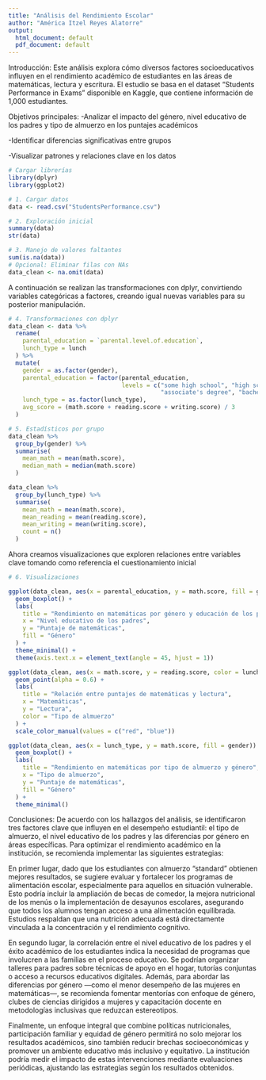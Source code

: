 ---
title: "Análisis del Rendimiento Escolar"
author: "América Itzel Reyes Alatorre"
output:
  html_document: default
  pdf_document: default
---

Introducción:
Este análisis explora cómo diversos factores socioeducativos influyen en el rendimiento académico de estudiantes en las áreas de matemáticas, lectura y escritura. El estudio se basa en el dataset "Students Performance in Exams" disponible en Kaggle, que contiene información de 1,000 estudiantes.

Objetivos principales:
-Analizar el impacto del género, nivel educativo de los padres y tipo de almuerzo en los  puntajes académicos

-Identificar diferencias significativas entre grupos

-Visualizar patrones y relaciones clave en los datos

```{r}
# Cargar librerías
library(dplyr)
library(ggplot2)

# 1. Cargar datos
data <- read.csv("StudentsPerformance.csv")

# 2. Exploración inicial
summary(data) 
str(data)      

# 3. Manejo de valores faltantes 
sum(is.na(data))  
# Opcional: Eliminar filas con NAs 
data_clean <- na.omit(data)

```

A continuación se realizan las transformaciones con dplyr, convirtiendo variables categóricas a factores, creando igual nuevas variables para su posterior manipulación.

```{r}
# 4. Transformaciones con dplyr
data_clean <- data %>%
  rename(
    parental_education = `parental.level.of.education`, 
    lunch_type = lunch                                  
  ) %>%
  mutate(
    gender = as.factor(gender),
    parental_education = factor(parental_education,
                                levels = c("some high school", "high school", "some college",
                                           "associate's degree", "bachelor's degree", "master's degree")),
    lunch_type = as.factor(lunch_type), 
    avg_score = (math.score + reading.score + writing.score) / 3
  )

# 5. Estadísticos por grupo 
data_clean %>%
  group_by(gender) %>%
  summarise(
    mean_math = mean(math.score),
    median_math = median(math.score)
  )

data_clean %>%
  group_by(lunch_type) %>%
  summarise(
    mean_math = mean(math.score),
    mean_reading = mean(reading.score),
    mean_writing = mean(writing.score),
    count = n()
  )
```

Ahora creamos visualizaciones que exploren relaciones entre variables clave tomando como referencia el cuestionamiento inicial

```{r}
# 6. Visualizaciones

ggplot(data_clean, aes(x = parental_education, y = math.score, fill = gender)) +
  geom_boxplot() +
  labs(
    title = "Rendimiento en matemáticas por género y educación de los padres",
    x = "Nivel educativo de los padres",
    y = "Puntaje de matemáticas",
    fill = "Género"
  ) +
  theme_minimal() +
  theme(axis.text.x = element_text(angle = 45, hjust = 1))

ggplot(data_clean, aes(x = math.score, y = reading.score, color = lunch_type)) +
  geom_point(alpha = 0.6) +
  labs(
    title = "Relación entre puntajes de matemáticas y lectura",
    x = "Matemáticas",
    y = "Lectura",
    color = "Tipo de almuerzo"
  ) +
  scale_color_manual(values = c("red", "blue"))  

ggplot(data_clean, aes(x = lunch_type, y = math.score, fill = gender)) +
  geom_boxplot() +
  labs(
    title = "Rendimiento en matemáticas por tipo de almuerzo y género",
    x = "Tipo de almuerzo",
    y = "Puntaje de matemáticas",
    fill = "Género"
  ) +
  theme_minimal()
```

Conclusiones:
De acuerdo con los hallazgos del análisis, se identificaron tres factores clave que influyen en el desempeño estudiantil: el tipo de almuerzo, el nivel educativo de los padres y las diferencias por género en áreas específicas. Para optimizar el rendimiento académico en la institución, se recomienda implementar las siguientes estrategias:

En primer lugar, dado que los estudiantes con almuerzo "standard" obtienen mejores resultados, se sugiere evaluar y fortalecer los programas de alimentación escolar, especialmente para aquellos en situación vulnerable. Esto podría incluir la ampliación de becas de comedor, la mejora nutricional de los menús o la implementación de desayunos escolares, asegurando que todos los alumnos tengan acceso a una alimentación equilibrada. Estudios respaldan que una nutrición adecuada está directamente vinculada a la concentración y el rendimiento cognitivo.

En segundo lugar, la correlación entre el nivel educativo de los padres y el éxito académico de los estudiantes indica la necesidad de programas que involucren a las familias en el proceso educativo. Se podrían organizar talleres para padres sobre técnicas de apoyo en el hogar, tutorías conjuntas o acceso a recursos educativos digitales. Además, para abordar las diferencias por género —como el menor desempeño de las mujeres en matemáticas—, se recomienda fomentar mentorías con enfoque de género, clubes de ciencias dirigidos a mujeres y capacitación docente en metodologías inclusivas que reduzcan estereotipos.

Finalmente, un enfoque integral que combine políticas nutricionales, participación familiar y equidad de género permitirá no solo mejorar los resultados académicos, sino también reducir brechas socioeconómicas y promover un ambiente educativo más inclusivo y equitativo. La institución podría medir el impacto de estas intervenciones mediante evaluaciones periódicas, ajustando las estrategias según los resultados obtenidos.

